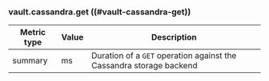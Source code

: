 ### vault.cassandra.get ((#vault-cassandra-get))

Metric type | Value | Description
----------- | ----- | -----------
summary     | ms    | Duration of a `GET` operation against the Cassandra storage backend